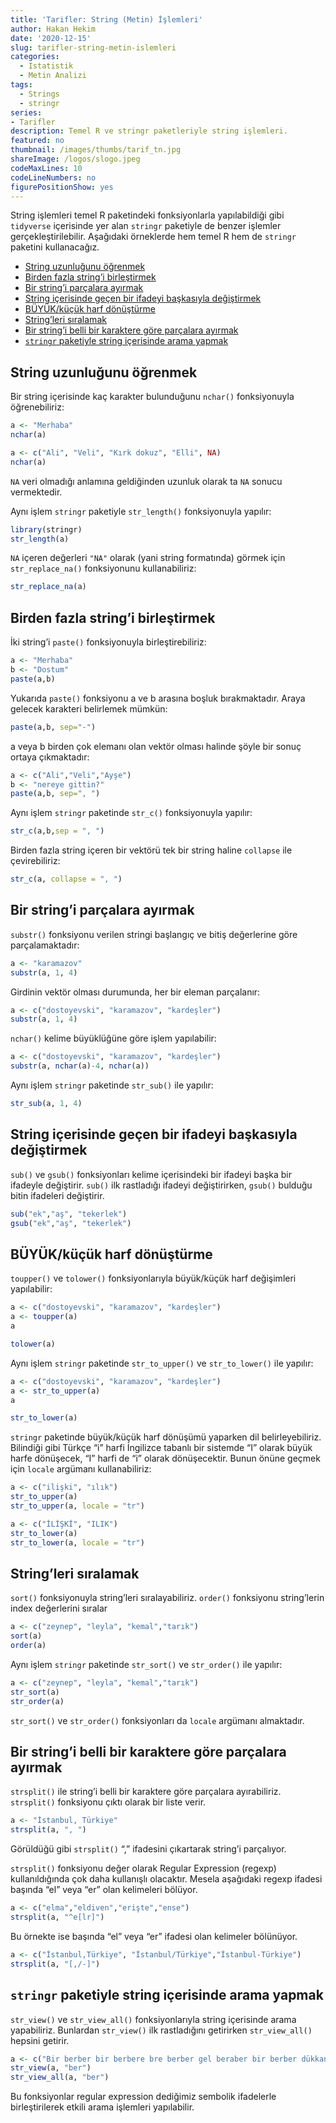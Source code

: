 ```yaml
---
title: 'Tarifler: String (Metin) İşlemleri'
author: Hakan Hekim
date: '2020-12-15'
slug: tarifler-string-metin-islemleri
categories:
  - Istatistik
  - Metin Analizi
tags:
  - Strings
  - stringr
series:
- Tarifler
description: Temel R ve stringr paketleriyle string işlemleri.
featured: no
thumbnail: /images/thumbs/tarif_tn.jpg
shareImage: /logos/slogo.jpeg
codeMaxLines: 10
codeLineNumbers: no
figurePositionShow: yes
---
```


String işlemleri temel R paketindeki fonksiyonlarla yapılabildiği gibi `tidyverse` içerisinde yer alan `stringr` paketiyle de benzer işlemler gerçekleştirilebilir. Aşağıdaki örneklerde hem temel R hem de `stringr` paketini kullanacağız.

-   [String uzunluğunu öğrenmek](#string-uzunluğunu-öğrenmek)
-   [Birden fazla string'i birleştirmek](#birden-fazla-stringi-birleştirmek)
-   [Bir string'i parçalara ayırmak](#bir-stringi-parçalara-ayırmak)
-   [String içerisinde geçen bir ifadeyi başkasıyla         değiştirmek](#string-içerisinde-geçen-bir-ifadeyi-başkasıyla-değiştirmek)
-   [BÜYÜK/küçük harf dönüştürme](#büyükküçük-harf-dönüştürme)
-   [String'leri sıralamak](#Stringleri-sıralamak)
-   [Bir string'i belli bir karaktere göre parçalara ayırmak](#Bir-stringi-belli-bir-karaktere-göre-parçalara-ayırmak)
-   [`stringr` paketiyle string içerisinde arama yapmak](#stringr-paketiyle-string-içerisinde-arama-yapmak)


## String uzunluğunu öğrenmek

Bir string içerisinde kaç karakter bulunduğunu `nchar()` fonksiyonuyla öğrenebiliriz:

```r
a <- "Merhaba"
nchar(a)
```

```r
a <- c("Ali", "Veli", "Kırk dokuz", "Elli", NA)
nchar(a)
```

`NA` veri olmadığı anlamına geldiğinden uzunluk olarak ta `NA` sonucu vermektedir.

Aynı işlem `stringr` paketiyle `str_length()` fonksiyonuyla yapılır:

```r
library(stringr)
str_length(a)
```

`NA` içeren değerleri `"NA"`  olarak (yani string formatında) görmek için `str_replace_na()` fonksiyonunu kullanabiliriz:

```r
str_replace_na(a)
```


## Birden fazla string'i birleştirmek

İki string'i `paste()` fonksiyonuyla birleştirebiliriz:

```r
a <- "Merhaba"
b <- "Dostum"
paste(a,b)
```

Yukarıda `paste()` fonksiyonu a ve b arasına boşluk bırakmaktadır. Araya gelecek karakteri belirlemek mümkün:

```r
paste(a,b, sep="-")
```

a veya b birden çok elemanı olan vektör olması halinde şöyle bir sonuç ortaya çıkmaktadır:

```r
a <- c("Ali","Veli","Ayşe")
b <- "nereye gittin?"
paste(a,b, sep=", ")
```

Aynı işlem `stringr` paketinde `str_c()` fonksiyonuyla yapılır:

```r
str_c(a,b,sep = ", ")
```

Birden fazla string içeren bir vektörü tek bir string haline `collapse` ile çevirebiliriz:

```r
str_c(a, collapse = ", ")
```


## Bir string'i parçalara ayırmak

`substr()` fonksiyonu verilen stringi başlangıç ve bitiş değerlerine göre parçalamaktadır:

```r
a <- "karamazov"
substr(a, 1, 4)
```

Girdinin vektör olması durumunda, her bir eleman parçalanır:

```r
a <- c("dostoyevski", "karamazov", "kardeşler")
substr(a, 1, 4)
```

`nchar()` kelime büyüklüğüne göre işlem yapılabilir:

```r
a <- c("dostoyevski", "karamazov", "kardeşler")
substr(a, nchar(a)-4, nchar(a))
```

Aynı işlem `stringr` paketinde `str_sub()` ile yapılır:

```r
str_sub(a, 1, 4)
```


## String içerisinde geçen bir ifadeyi başkasıyla değiştirmek

`sub()` ve `gsub()` fonksiyonları kelime içerisindeki bir ifadeyi başka bir ifadeyle değiştirir. `sub()` ilk rastladığı ifadeyi değiştirirken, `gsub()` bulduğu bitin ifadeleri değiştirir.

```r
sub("ek","aş", "tekerlek")
gsub("ek","aş", "tekerlek")
```


## BÜYÜK/küçük harf dönüştürme

`toupper()` ve `tolower()` fonksiyonlarıyla büyük/küçük harf değişimleri yapılabilir:

```r
a <- c("dostoyevski", "karamazov", "kardeşler")
a <- toupper(a)
a
```

```r
tolower(a)
```

Aynı işlem `stringr` paketinde `str_to_upper()` ve `str_to_lower()` ile yapılır:

```r
a <- c("dostoyevski", "karamazov", "kardeşler")
a <- str_to_upper(a)
a
```

```r
str_to_lower(a)
```

`stringr` paketinde büyük/küçük harf dönüşümü yaparken dil belirleyebiliriz. Bilindiği gibi Türkçe "i" harfi İngilizce tabanlı bir sistemde "I" olarak büyük harfe dönüşecek, "I" harfi de "i" olarak dönüşecektir. Bunun önüne geçmek için `locale` argümanı kullanabiliriz:

```r
a <- c("ilişki", "ılık")
str_to_upper(a)
str_to_upper(a, locale = "tr")
```

```r
a <- c("İLİŞKİ", "ILIK")
str_to_lower(a)
str_to_lower(a, locale = "tr")
```


## String'leri sıralamak

`sort()` fonksiyonuyla string'leri sıralayabiliriz. `order()` fonksiyonu string'lerin index değerlerini sıralar

```r
a <- c("zeynep", "leyla", "kemal","tarık")
sort(a)
order(a)
```

Aynı işlem `stringr` paketinde `str_sort()` ve `str_order()` ile yapılır:

```r
a <- c("zeynep", "leyla", "kemal","tarık")
str_sort(a)
str_order(a)
```

`str_sort()` ve `str_order()` fonksiyonları da `locale` argümanı almaktadır.


## Bir string'i belli bir karaktere göre parçalara ayırmak

`strsplit()` ile string'i belli bir karaktere göre parçalara ayırabiliriz. `strsplit()` fonksiyonu çıktı olarak bir liste verir.

```r
a <- "İstanbul, Türkiye"
strsplit(a, ", ")
```

Görüldüğü gibi `strsplit()` ", " ifadesini çıkartarak string'i parçalıyor. 

`strsplit()` fonksiyonu değer olarak Regular Expression (regexp) kullanıldığında çok daha kullanışlı olacaktır. Mesela aşağıdaki regexp ifadesi başında "el" veya "er" olan kelimeleri bölüyor.

```r
a <- c("elma","eldiven","erişte","ense")
strsplit(a, "^e[lr]")
```

Bu örnekte ise başında "el" veya "er" ifadesi olan kelimeler bölünüyor.

```r
a <- c("İstanbul,Türkiye", "İstanbul/Türkiye","İstanbul-Türkiye")
strsplit(a, "[,/-]")
```


## `stringr` paketiyle string içerisinde arama yapmak

`str_view()` ve `str_view_all()` fonksiyonlarıyla string içerisinde arama yapabiliriz. Bunlardan `str_view()` ilk rastladığını getirirken `str_view_all()` hepsini getirir.

```r
a <- c("Bir berber bir berbere bre berber gel beraber bir berber dükkanı açalım demiş")
str_view(a, "ber")
str_view_all(a, "ber")
```

Bu fonksiyonlar regular expression dediğimiz sembolik ifadelerle birleştirilerek etkili arama işlemleri yapılabilir.

